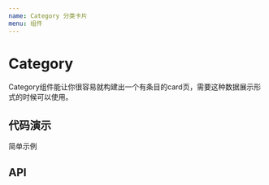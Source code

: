```yaml
---
name: Category 分类卡片
menu: 组件
---
```




# Category

Category组件能让你很容易就构建出一个有条目的card页，需要这种数据展示形式的时候可以使用。

## 代码演示

简单示例

<Playground>
    <div id="container">
       <Category originArr = {[
            {browser:"外部浏览器", jobNumber:"工号", plugins:"插件",name: "张三", letter:'Z'},
            {browser:"外部浏览器", jobNumber:"工号", plugins:"插件", name: "张er", letter:'Z'},
            {browser:"外部浏览器", jobNumber:"工号", plugins:"插件", name: "张er", letter:'Z'},
            {jobNumber:"工号", plugins:"插件", name: "安康", letter:'A'},
            {browser:"外部浏览器", plugins:"插件", name: "Alice", letter:'A'},
            {browser:"外部浏览器", jobNumber:"工号", plugins:"插件", name: "张er", letter:'Z'},
            {browser:"外部浏览器", jobNumber:"工号", plugins:"插件", name: "汤姆", letter:'T'},
            {browser:"外部浏览器", jobNumber:"工号", plugins:"插件", name: "张er", letter:'Z'},
            {browser:"外部浏览器", jobNumber:"工号", name: "+1", letter:'+'},
            {browser:"外部浏览器", jobNumber:"工号", plugins:"插件", name: "_name", letter:'_'},
            {browser:"外部浏览器", jobNumber:"工号", plugins:"插件", name: "123", letter:'1'},
            {browser:"外部浏览器", jobNumber:"工号", plugins:"插件", name: "北部湾", letter:'B'},
            {browser:"外部浏览器", jobNumber:"工号", plugins:"插件", name: "诚泰财产", letter:'C'},
            {browser:"外部浏览器", jobNumber:"工号", plugins:"插件", name: "长江财产", letter:'C'},
            {browser:"外部浏览器", jobNumber:"工号", plugins:"插件", name: "长安", letter:'C'},
            {browser:"外部浏览器", jobNumber:"工号", plugins:"插件", name: "大地", letter:'D'},
            {browser:"外部浏览器", jobNumber:"工号", plugins:"插件", name: "都邦", letter:'D'},
            {browser:"外部浏览器", jobNumber:"工号", plugins:"插件", name: "鼎和地产", letter:'D'},
            {browser:"外部浏览器", jobNumber:"工号", plugins:"插件", name: "大地B2B", letter:'D'},
            {browser:"外部浏览器", jobNumber:"工号", plugins:"插件", name: "鄂尔多斯", letter:'E'},
            {browser:"外部浏览器", jobNumber:"工号", plugins:"插件", name: "福建", letter:'F'},
            {browser:"外部浏览器", jobNumber:"工号", plugins:"插件", name: "高德", letter:'G'},
            {browser:"外部浏览器", jobNumber:"工号", plugins:"插件", name: "哈尔滨", letter:'H'},
            {browser:"外部浏览器", jobNumber:"工号", plugins:"插件", name: "江西", letter:'J'},
            {browser:"外部浏览器", jobNumber:"工号", plugins:"插件", name: "克隆", letter:'K'},
            {browser:"外部浏览器", jobNumber:"工号", plugins:"插件", name: "梁山", letter:'L'},
            {browser:"外部浏览器", jobNumber:"工号", plugins:"插件", name: "模拟", letter:'M'},
            {browser:"外部浏览器", jobNumber:"工号", plugins:"插件", name: "南宁", letter:'N'},
            {browser:"外部浏览器", jobNumber:"工号", plugins:"插件", name: "欧亚", letter:'O'},
            {browser:"外部浏览器", jobNumber:"工号", plugins:"插件", name: "品牌", letter:'P'},
            {browser:"外部浏览器", jobNumber:"工号", plugins:"插件", name: "签证", letter:'Q'},
            {browser:"外部浏览器", jobNumber:"工号", plugins:"插件", name: "瑞士", letter:'R'},
            {browser:"外部浏览器", jobNumber:"工号", plugins:"插件", name: "四川", letter:'S'},
            {browser:"外部浏览器", jobNumber:"工号", plugins:"插件", name: "武器", letter:'W'},
            {browser:"外部浏览器", obNumber:"工号", plugins:"插件", name: "西安", letter:'X'},
            {browser:"外部浏览器", obNumber:"工号", plugins:"插件", name: "云南", letter:'Y'},
            {browser:"外部浏览器", obNumber:"工号", plugins:"插件", name: "中国", letter:'Z'},
        ]} container="container" />
    </div>
</Playground>

## API

<PropsTable of={Category} />
